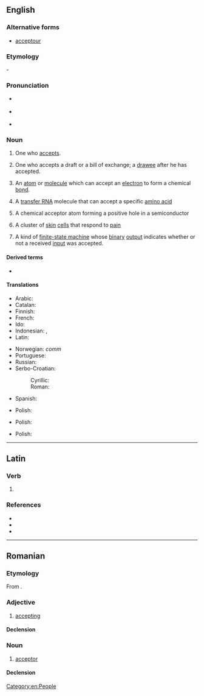 ==English==

===Alternative forms===
* {{qualifier|obsolete|rare}} [[acceptour]]

===Etymology===
{{suffix|en|accept|or}}-

===Pronunciation===
* {{a|RP}} {{IPA|en|/əkˈsɛptə(ɹ)/}}
* {{a|GenAm}} {{IPA|en|/ək.ˈsɛp.tɚ/|/æk.ˈsɛp.tɚ/}}
* {{audio|en|LL-Q1860 (eng)-Vininn126-acceptor.wav|Audio (US)}}

===Noun===
{{en-noun}}

# One who [[accept]]s.
# {{lb|en|legal|commerce}} One who accepts a draft or a bill of exchange; a [[drawee]] after he has accepted.
# {{lb|en|chemistry}} An [[atom]] or [[molecule]] which can accept an [[electron]] to form a chemical [[bond]].
# {{lb|en|biochemistry}} A [[transfer RNA]] molecule that can accept a specific [[amino acid]]
# {{lb|en|physics}} A chemical acceptor atom forming a positive hole in a semiconductor
# {{lb|en|physiology}} A cluster of [[skin]] [[cell]]s that respond to [[pain]]
# {{lb|en|comptheory}} A kind of [[finite-state machine]] whose [[binary]] [[output]] indicates whether or not a received [[input]] was accepted.

====Derived terms====
* {{l|en|acceptorless}}

====Translations====
{{trans-top|one who accepts}}
* Arabic: {{t+|ar|قَابِل}}
* Catalan: {{t+|ca|acceptant|m|f}}
* Finnish: {{t+|fi|vastaanottaja}}
* French: {{t+|fr|accepteur|m}}
* Ido: {{t+|io|aceptanto}}
* Indonesian: {{t|id|[[terima|penerima]]}}, {{t+|id|akseptor}}
* Latin: {{t|la|acceptator}}
{{trans-mid}}
* Norwegian: ''comm'' {{t|no|akseptant|c}}
* Portuguese: {{t|pt|aceitador|m}}
* Russian: {{t+|ru|акцепта́нт|m}}
* Serbo-Croatian:
*: Cyrillic: {{t|sh|а̀кцептор|m}}
*: Roman: {{t+|sh|àkceptor|m}}
* Spanish: {{t+|es|aceptador|m}}
{{trans-bottom}}

{{trans-top|in law}}
{{trans-mid}}
* Polish: {{t+|pl|akceptant|m}}
{{trans-bottom}}

{{trans-top|in chemistry}}
{{trans-mid}}
* Polish: {{t+|pl|akceptor|m}}
{{trans-bottom}}

{{trans-top|in biochemistry}}
{{trans-mid}}
{{trans-bottom}}

{{trans-top|in physics}}
{{trans-mid}}
* Polish: {{t+|pl|akceptor|m}}
{{trans-bottom}}

{{trans-top|in physiology}}
{{trans-mid}}
{{trans-bottom}}

{{trans-top|in computer theory}}
{{trans-mid}}
{{trans-bottom}}

[[Category:en:People]]

----

==Latin==

===Verb===
{{la-verb-form|acceptor}}

# {{inflection of|la|acceptō||1|s|pres|pasv|indc}}

===References===
* {{R:L&S}}
* {{R:du Cange}}
* {{R:Gaffiot}}

----

==Romanian==

===Etymology===
From {{bor|ro|fr|accepteur}}.

===Adjective===
{{ro-adj}}

# [[accepting]]

====Declension====
{{ro-decl-adj}}

===Noun===
{{ro-noun|m|acceptori}}

# [[acceptor]]

====Declension====
{{ro-noun-m}}